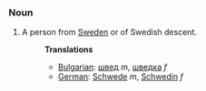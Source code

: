 ===Noun===
#A person from [[Sweden]] or of Swedish descent.
#:'''Translations'''
#:*[[Bulgarian]]: [[швед]] ''m'', [[шведка]] ''f''
#:*[[German]]: [[Schwede]] ''m'', [[Schwedin]] ''f''